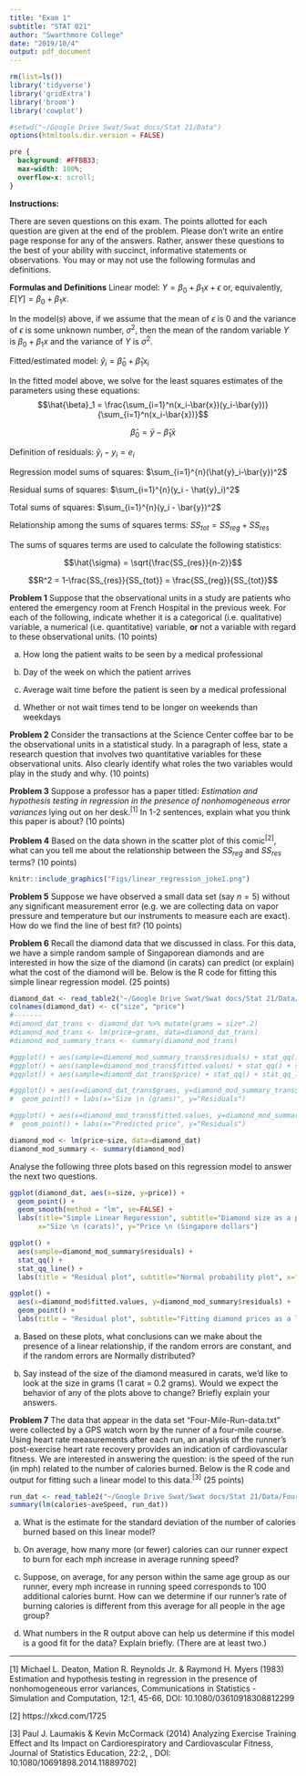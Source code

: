 ```yaml
---
title: "Exam 1"
subtitle: "STAT 021"
author: "Swarthmore College"
date: "2019/10/4"
output: pdf_document 
---
```


```r
rm(list=ls())
library('tidyverse')
library('gridExtra')
library('broom')
library('cowplot')

#setwd("~/Google Drive Swat/Swat docs/Stat 21/Data")
options(htmltools.dir.version = FALSE)
```

```css
pre {
  background: #FFBB33;
  max-width: 100%;
  overflow-x: scroll;
}
```


\begin{flushright}Name: $\underline{\hspace{5cm}}$ \end{flushright}



**Instructions:** 

There are seven questions on this exam. The points allotted for each question are given at the end of the problem. Please don't write an entire page response for any of the answers. Rather, answer these questions to the best of your ability with succinct, informative statements or observations. You may or may not use the following formulas and definitions.  



**Formulas and Definitions**
Linear model: $Y = \beta_0 + \beta_1 x + \epsilon$  or, equivalently, $E[Y] = \beta_0 + \beta_1 x$.


In the model(s) above, if we assume that the mean of $\epsilon$ is $0$ and the variance of $\epsilon$ is some unknown number, $\sigma^2$, then the mean of the random variable $Y$ is $\beta_0 + \beta_1x$ and the variance of $Y$ is $\sigma^2$.


Fitted/estimated model: $\hat{y}_{i} = \hat{\beta}_0 + \hat{\beta}_1x_i$


In the fitted model above, we solve for the least squares estimates of the parameters using these equations: 
$$\hat{\beta}_1 = \frac{\sum_{i=1}^n(x_i-\bar{x})(y_i-\bar{y})}{\sum_{i=1}^n(x_i-\bar{x})}$$ 

$$\hat{\beta}_0 = \bar{y} - \hat{\beta}_1\bar{x}$$


Definition of residuals: $\hat{y}_{i} - y_{i} = e_i$


Regression model sums of squares: $\sum_{i=1}^{n}(\hat{y}_i-\bar{y})^2$ 


Residual sums of squares: $\sum_{i=1}^{n}(y_i - \hat{y}_i)^2$ 


Total sums of squares: $\sum_{i=1}^{n}(y_i - \bar{y})^2$ 


Relationship among the sums of squares terms: $SS_{tot} = SS_{reg} + SS_{res}$

The sums of squares terms are used to calculate the following statistics: 

$$\hat{\sigma} = \sqrt{\frac{SS_{res}}{n-2}}$$ 

$$R^2 = 1-\frac{SS_{res}}{SS_{tot}} = \frac{SS_{reg}}{SS_{tot}}$$ 

\newpage

**Problem 1** Suppose that the observational units in a study are patients who entered the emergency room at French Hospital in the previous week.  For each of the following, indicate whether it is a categorical (i.e. qualitative) variable, a numerical (i.e. quantitative) variable, **or** not a variable with regard to these observational units. (10 points)


a) How long the patient waits to be seen by a medical professional 
\vspace{1in}

b) Day of the week on which the patient arrives 
\vspace{1in}

c) Average wait time before the patient is seen by a medical professional 
\vspace{1in}

d) Whether or not wait times tend to be longer on weekends than weekdays 
\vspace{1in}
 

**Problem 2** Consider the transactions at the Science Center coffee bar to be the observational units in a statistical study. In a paragraph of less, state a research question that involves two quantitative variables for these observational units. Also clearly identify  what roles the two variables would play in the study and why. (10 points)
\newpage


**Problem 3** Suppose a professor has a paper titled: *Estimation and hypothesis testing in regression in the presence of nonhomogeneous error variances* lying out on her desk.<sup>[1]</sup> In 1-2 sentences, explain what you think this paper is about? (10 points)
\vspace{3in}


**Problem 4** Based on the data shown in the scatter plot of this comic<sup>[2]</sup>, what can you tell me about the relationship between the $SS_{reg}$ and $SS_{res}$ terms? (10 points) 
```r
knitr::include_graphics("Figs/linear_regression_joke1.png")
```
\newpage

**Problem 5** Suppose we have observed a small data set (say $n=5$) without any significant measurement error (e.g. we are collecting data on vapor pressure and temperature but our instruments to measure each are exact). How do we find the line of best fit? (10 points)
\vspace{2in}


**Problem 6** Recall the diamond data that we discussed in class. For this data, we have a simple random sample of Singaporean diamonds and are interested in how the size of the diamond (in carats) can predict (or explain) what the cost of the diamond will be. Below is the R code for fitting this simple linear regression model. (25 points)
```r
diamond_dat <- read_table2("~/Google Drive Swat/Swat docs/Stat 21/Data/diamond_dat.txt",skip=2, col_names = FALSE)
colnames(diamond_dat) <- c("size", "price")
#-------
#diamond_dat_trans <- diamond_dat %>% mutate(grams = size*.2)
#diamond_mod_trans <- lm(price~grams, data=diamond_dat_trans)
#diamond_mod_summary_trans <- summary(diamond_mod_trans)

#ggplot() + aes(sample=diamond_mod_summary_trans$residuals) + stat_qq() + stat_qq_line()  
#ggplot() + aes(sample=diamond_mod_trans$fitted.values) + stat_qq() + stat_qq_line()  
#ggplot() + aes(sample=diamond_dat_trans$price) + stat_qq() + stat_qq_line()  

#ggplot() + aes(x=diamond_dat_trans$grams, y=diamond_mod_summary_trans$residuals) +
#  geom_point() + labs(x="Size \n (grams)", y="Residuals") 

#ggplot() + aes(x=diamond_mod_trans$fitted.values, y=diamond_mod_summary_trans$residuals) +
#  geom_point() + labs(x="Predicted price", y="Residuals") 
```
```r
diamond_mod <- lm(price~size, data=diamond_dat)
diamond_mod_summary <- summary(diamond_mod)
```

Analyse the following three plots based on this regression model to answer the next two questions. 


```r
ggplot(diamond_dat, aes(x=size, y=price)) +
  geom_point() + 
  geom_smooth(method = "lm", se=FALSE) +
  labs(title="Simple Linear Reguression", subtitle="Diamond size as a predictor of diamond price",
       x="Size \n (carats)", y="Price \n (Singapore dollars") 

ggplot() + 
  aes(sample=diamond_mod_summary$residuals) + 
  stat_qq() + 
  stat_qq_line() +
  labs(title = "Residual plot", subtitle="Normal probability plot", x="Theoretical", y="Residuals")

ggplot() + 
  aes(x=diamond_mod$fitted.values, y=diamond_mod_summary$residuals) +  
  geom_point() + 
  labs(title = "Residual plot", subtitle="Fitting diamond prices as a linear function of size", x="Predicted price", y="Residuals") 

```


a) Based on these plots, what conclusions can we make about the presence of a linear relationship, if the random errors are constant, and if the random errors are Normally distributed?
\vspace{2in}


b) Say instead of the size of the diamond measured in carats, we'd like to look at the size in grams (1 carat $=$ 0.2 grams). Would we expect the behavior of any of the plots above to change? Briefly explain your answers. 
\newpage

**Problem 7** The data that appear in the data set "Four-Mile-Run-data.txt" were collected by a GPS watch worn by the runner of a four-mile course. Using heart rate measurements after each run, an analysis of the runner's post-exercise heart rate recovery provides an indication of cardiovascular fitness. We are interested in answering the question: is the speed of the run (in mph) related to the number of calories burned. Below is the R code and output for fitting such a linear model to this data.<sup>[3]</sup> (25 points)

```r
run_dat <- read_table2("~/Google Drive Swat/Swat docs/Stat 21/Data/Four-Mile-Run-data.txt")
summary(lm(calories~aveSpeed, run_dat))
```


a) What is the estimate for the standard deviation of the number of calories burned based on this linear model?
\vspace{2in}


b) On average, how many more (or fewer) calories can our runner expect to burn for each mph increase in average running speed? 
\vspace{2in}


c) Suppose, on average, for any person within the same age group as our runner, every mph increase in running speed corresponds to $100$ additional calories burnt. How can we determine if our runner's rate of burning calories is different from this average for all people in the age group?  
\vspace{2in}


d) What numbers in the R output above can help us determine if this model is a good fit for the data? Explain briefly. (There are at least two.)
\vspace{2in}



***

[1] Michael L. Deaton, Mation R. Reynolds Jr. & Raymond H. Myers (1983) Estimation and hypothesis testing in regression in the presence of nonhomogeneous error variances, Communications in Statistics - Simulation and Computation, 12:1, 45-66, DOI: 10.1080/03610918308812299 


[2] https://xkcd.com/1725


[3] Paul J. Laumakis & Kevin McCormack (2014) Analyzing Exercise Training Effect and Its Impact on Cardiorespiratory and Cardiovascular Fitness, Journal of Statistics
Education, 22:2, , DOI: 10.1080/10691898.2014.11889702]